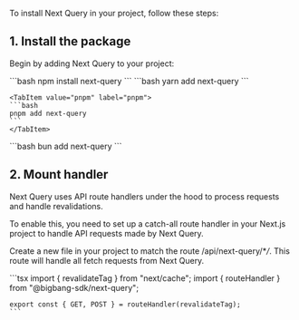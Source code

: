 To install Next Query in your project, follow these steps:

## 1. Install the package

Begin by adding Next Query to your project:

<TabsCodeBlock defaultValue="npm" tsLogo={false}>
  <TabItem value="npm" label="npm">
     ```bash 
    npm install next-query 
    ```

  </TabItem>
  <TabItem value="yarn" label="yarn">
    ```bash 
    yarn add next-query
    ```
  </TabItem>

    <TabItem value="pnpm" label="pnpm">
    ```bash
    pnpm add next-query
    ```
    </TabItem>

  <TabItem value="bun" label="bun">
    ```bash
    bun add next-query
    ```
  </TabItem>
</TabsCodeBlock>

## 2. Mount handler

Next Query uses API route handlers under the hood to process requests and handle revalidations.

To enable this, you need to set up a catch-all route handler in your Next.js project to handle API requests made by Next Query.

Create a new file in your project to match the route /api/next-query/\*_/_. This route will handle all fetch requests from Next Query.

<TabsCodeBlock defaultValue="component">
  <TabItem value="component" label="/app/api/next-query/[...all]/route.ts">
    ```tsx
    import { revalidateTag } from "next/cache";
    import { routeHandler } from "@bigbang-sdk/next-query";

    export const { GET, POST } = routeHandler(revalidateTag);
    ```

  </TabItem>
</TabsCodeBlock>
